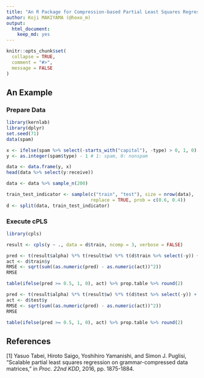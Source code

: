 ```yaml
---
title: "An R Package for Compression-based Partial Least Squares Regression (cPLS)"
author: Koji MAKIYAMA (@hoxo_m)
output: 
  html_document:
    keep_md: yes
---
```


```r
knitr::opts_chunk$set(
  collapse = TRUE,
  comment = "#>",
  message = FALSE
)
```

## An Example

### Prepare Data

```r
library(kernlab)
library(dplyr)
set.seed(71)
data(spam)

x <- ifelse(spam %>% select(-starts_with("capital"), -type) > 0, 1, 0)
y <- as.integer(spam$type) - 1 # 1: spam, 0: nonspam

data <- data.frame(y, x)
head(data %>% select(y:receive))

data <- data %>% sample_n(200)

train_test_indicator <- sample(c("train", "test"), size = nrow(data),
                               replace = TRUE, prob = c(0.6, 0.4))
d <- split(data, train_test_indicator)
```

### Execute cPLS

```r
library(cpls)

result <- cpls(y ~ ., data = d$train, ncomp = 3, verbose = FALSE)

pred <- t(result$alpha) %*% t(result$w) %*% t(d$train %>% select(-y)) + result$center
act <- d$train$y
RMSE <- sqrt(sum((as.numeric(pred) - as.numeric(act))^2))
RMSE

table(ifelse(pred >= 0.5, 1, 0), act) %>% prop.table %>% round(2)

pred <- t(result$alpha) %*% t(result$w) %*% t(d$test %>% select(-y)) + result$center
act <- d$test$y
RMSE <- sqrt(sum((as.numeric(pred) - as.numeric(act))^2))
RMSE

table(ifelse(pred >= 0.5, 1, 0), act) %>% prop.table %>% round(2)
```

## References

[1] Yasuo Tabei, Hiroto Saigo, Yoshihiro Yamanishi, and Simon J. Puglisi, "Scalable partial least squares regression on grammar-compressed data matrices,"  in *Proc. 22nd KDD*, 2016, pp. 1875-1884.
